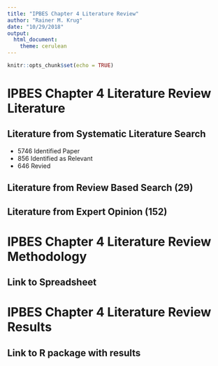 ```yaml
---
title: "IPBES Chapter 4 Literature Review"
author: "Rainer M. Krug"
date: "10/29/2018"
output: 
  html_document: 
    theme: cerulean
---
```


```r
knitr::opts_chunk$set(echo = TRUE)
```

# IPBES Chapter 4 Literature Review Literature

## Literature from Systematic Literature Search
* 5746 Identified Paper
* 856 Identified as Relevant
* 646 Revied

## Literature from Review Based Search (29)

## Literature from Expert Opinion (152)

# IPBES Chapter 4 Literature Review Methodology

## Link to Spreadsheet

# IPBES Chapter 4 Literature Review Results

## Link to R package with results